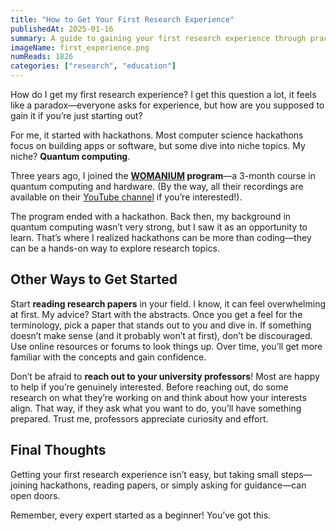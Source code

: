 ```yaml
---
title: "How to Get Your First Research Experience"
publishedAt: 2025-01-16
summary: A guide to gaining your first research experience through practical tips from my personal experience.
imageName: first_experience.png
numReads: 1826
categories: ["research", "education"]
---
```


How do I get my first research experience? 
I get this question a lot, it feels like a paradox—everyone asks for experience, but how are you supposed to gain it if you’re just starting out?

For me, it started with hackathons. Most computer science hackathons focus on building apps or software, but some dive into niche topics. My niche? **Quantum computing**.  

Three years ago, I joined the **[WOMANIUM](https://www.linkedin.com/company/womanium) program**—a 3-month course in quantum computing and hardware. 
(By the way, all their recordings are available on their [YouTube channel](https://www.youtube.com/@womanium) if you’re interested!).

The program ended with a hackathon. Back then, my background in quantum computing wasn’t very strong, but I saw it as an opportunity to learn. That’s where I realized hackathons can be more than coding—they can be a hands-on way to explore research topics. 

## Other Ways to Get Started

Start **reading research papers** in your field. I know, it can feel overwhelming at first. My advice? Start with the abstracts. Once you get a feel for the terminology, pick a paper that stands out to you and dive in. If something doesn’t make sense (and it probably won’t at first), don’t be discouraged. Use online resources or forums to look things up. Over time, you’ll get more familiar with the concepts and gain confidence.

Don’t be afraid to **reach out to your university professors**! Most are happy to help if you’re genuinely interested. Before reaching out, do some research on what they’re working on and think about how your interests align. That way, if they ask what you want to do, you’ll have something prepared. Trust me, professors appreciate curiosity and effort.

## Final Thoughts

Getting your first research experience isn’t easy, but taking small steps—joining hackathons, reading papers, or simply asking for guidance—can open doors.

Remember, every expert started as a beginner! You’ve got this. 
